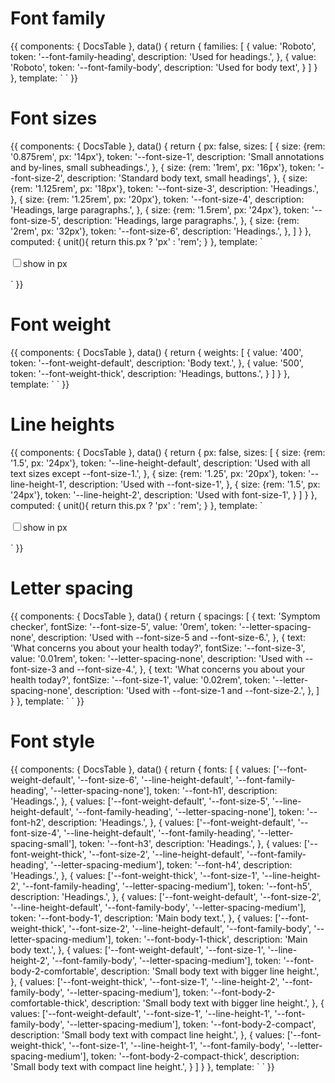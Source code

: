 
<Meta
  title="Docs/Design/Typography"
/>

# Font family

<Story name="Font family">
  {{
    components: {
      DocsTable
    },
    data() {
      return {
        families: [
          {
            value: 'Roboto',
            token: '--font-family-heading',
            description: 'Used for headings.',
          },
          {
            value: 'Roboto',
            token: '--font-family-body',
            description: 'Used for body text',
          }
        ]
      }
    },
    template: `<DocsTable>
      <template #thead>
        <th>Preview</th>
        <th>Value</th>
        <th>Token</th>
        <th>Usage</th>
      </template>
      <template #tbody>
        <template v-for="family in families">
          <tr>
            <td>
              <div :style="'font-family: var('+ family.token +')'">Symptom Checker</div>
            </td>
            <td>
              {{ family.value }}
            </td>
            <td>{{ family.token }}</td>
            <td>{{ family.description }}</td>
          </tr>
        </template>
      </template>
    </DocsTable>`
  }}
</Story>

# Font sizes

<Story name="Font sizes">
  {{
    components: {
      DocsTable
    },
    data() {
      return {
        px: false,
        sizes: [
          {
            size: {rem: '0.875rem', px: '14px'},
            token: '--font-size-1',
            description: 'Small annotations and by-lines, small subheadings.',
          },
          {
            size: {rem: '1rem', px: '16px'},
            token: '--font-size-2',
            description: 'Standard body text, small headings',
          },
          {
            size: {rem: '1.125rem', px: '18px'},
            token: '--font-size-3',
            description: 'Headings.',
          },
          {
            size: {rem: '1.25rem', px: '20px'},
            token: '--font-size-4',
            description: 'Headings, large paragraphs.',
          },
          {
            size: {rem: '1.5rem', px: '24px'},
            token: '--font-size-5',
            description: 'Headings, large paragraphs.',
          },
          {
            size: {rem: '2rem', px: '32px'},
            token: '--font-size-6',
            description: 'Headings.',
          },
        ]
      }
    },
    computed: {
      unit(){
        return this.px ? 'px' : 'rem';
      }
    },
    template: `<div>
      <label style="display: flex; align-items: center; margin: 1rem 0; display: block;"><input v-model="px" type="checkbox">show in px</label>
      <DocsTable>
        <template #thead>
          <th>Preview</th>
          <th>Value</th>
          <th>Token</th>
          <th>Usage</th>
        </template>
        <template #tbody>
          <template v-for="size in sizes">
            <tr>
              <td>
                <div :style="'font-size: var('+ size.token +')'">Symptom Checker</div>
              </td>
              <td>
                {{ size.size[unit] }}
              </td>
              <td>{{ size.token }}</td>
              <td>{{ size.description }}</td>
            </tr>
          </template>
        </template>
      </DocsTable>
    </div>`
  }}
</Story>

# Font weight

<Story name="Font weight">
  {{
    components: {
      DocsTable
    },
    data() {
      return {
        weights: [
          {
            value: '400',
            token: '--font-weight-default',
            description: 'Body text.',
          },
          {
            value: '500',
            token: '--font-weight-thick',
            description: 'Headings, buttons.',
          }
        ]
      }
    },
    template: `<DocsTable>
      <template #thead>
        <th>Preview</th>
        <th>Value</th>
        <th>Token</th>
        <th>Usage</th>
      </template>
      <template #tbody>
        <template v-for="weight in weights">
          <tr>
            <td>
              <div :style="'font-weight: var('+ weight.token +')'">Symptom Checker</div>
            </td>
            <td>
              {{ weight.value }}
            </td>
            <td>{{ weight.token }}</td>
            <td>{{ weight.description }}</td>
          </tr>
        </template>
      </template>
    </DocsTable>`
  }}
</Story>

# Line heights

<Story name="Line heights">
  {{
    components: {
      DocsTable
    },
    data() {
      return {
        px: false,
        sizes: [
          {
            size: {rem: '1.5', px: '24px'},
            token: '--line-height-default',
            description: 'Used with all text sizes except --font-size-1.',
          },
          {
            size: {rem: '1.25', px: '20px'},
            token: '--line-height-1',
            description: 'Used with --font-size-1',
          },
          {
            size: {rem: '1.5', px: '24px'},
            token: '--line-height-2',
            description: 'Used with font-size-1',
          }
        ]
      }
    },
    computed: {
      unit(){
        return this.px ? 'px' : 'rem';
      }
    },
    template: `<div>
      <label style="display: flex; align-items: center; margin: 1rem 0; display: block;"><input v-model="px" type="checkbox">show in px</label>
      <DocsTable>
        <template #thead>
          <th>Preview</th>
          <th>Value</th>
          <th>Token</th>
          <th>Usage</th>
        </template>
        <template #tbody>
          <template v-for="size in sizes">
            <tr>
              <td>
                <div :style="'line-height: var('+ size.token +'); width: 200px'">What concerns you about your health today?</div>
              </td>
              <td>
                {{ size.size[unit] }}
              </td>
              <td>{{ size.token }}</td>
              <td>{{ size.description }}</td>
            </tr>
          </template>
        </template>
      </DocsTable>
    </div>`
  }}
</Story>

# Letter spacing

<Story name="Letter spacing">
  {{
    components: {
      DocsTable
    },
    data() {
      return {
        spacings: [
          {
            text: 'Symptom checker',
            fontSize: '--font-size-5',
            value: '0rem',
            token: '--letter-spacing-none',
            description: 'Used with --font-size-5 and --font-size-6.',
          },
          {
            text: 'What concerns you about your health today?',
            fontSize: '--font-size-3',
            value: '0.01rem',
            token: '--letter-spacing-none',
            description: 'Used with --font-size-3 and --font-size-4.',
          },
          {
            text: 'What concerns you about your health today?',
            fontSize: '--font-size-1',
            value: '0.02rem',
            token: '--letter-spacing-none',
            description: 'Used with --font-size-1 and --font-size-2.',
          },
        ]
      }
    },
    template: `<DocsTable>
      <template #thead>
        <th>Preview</th>
        <th>Value</th>
        <th>Token</th>
        <th>Usage</th>
      </template>
      <template #tbody>
        <template v-for="spacing in spacings">
          <tr>
            <td>
              <div :style="'font-size: var('+ spacing.fontSize +'); letter-spacing: var('+ spacing.token +');'">{{ spacing.text }}</div>
            </td>
            <td>
              {{ spacing.value }}
            </td>
            <td>{{ spacing.token }}</td>
            <td>{{ spacing.description }}</td>
          </tr>
        </template>
      </template>
    </DocsTable>`
  }}
</Story>

# Font style

<Story name="Font style">
  {{
    components: {
      DocsTable
    },
    data() {
      return {
        fonts: [
          {
            values: ['--font-weight-default', '--font-size-6', '--line-height-default', '--font-family-heading', '--letter-spacing-none'],
            token: '--font-h1',
            description: 'Headings.',
          },
          {
            values: ['--font-weight-default', '--font-size-5', '--line-height-default', '--font-family-heading', '--letter-spacing-none'],
            token: '--font-h2',
            description: 'Headings.',
          },
          {
            values: ['--font-weight-default', '--font-size-4', '--line-height-default', '--font-family-heading', '--letter-spacing-small'],
            token: '--font-h3',
            description: 'Headings.',
          },
          {
            values: ['--font-weight-thick', '--font-size-2', '--line-height-default', '--font-family-heading', '--letter-spacing-medium'],
            token: '--font-h4',
            description: 'Headings.',
          },
          {
            values: ['--font-weight-thick', '--font-size-1', '--line-height-2', '--font-family-heading', '--letter-spacing-medium'],
            token: '--font-h5',
            description: 'Headings.',
          },
          {
            values: ['--font-weight-default', '--font-size-2', '--line-height-default', '--font-family-body', '--letter-spacing-medium'],
            token: '--font-body-1',
            description: 'Main body text.',
          },
          {
            values: ['--font-weight-thick', '--font-size-2', '--line-height-default', '--font-family-body', '--letter-spacing-medium'],
            token: '--font-body-1-thick',
            description: 'Main body text.',
          },
          {
            values: ['--font-weight-default', '--font-size-1', '--line-height-2', '--font-family-body', '--letter-spacing-medium'],
            token: '--font-body-2-comfortable',
            description: 'Small body text with bigger line height.',
          },
          {
            values: ['--font-weight-thick', '--font-size-1', '--line-height-2', '--font-family-body', '--letter-spacing-medium'],
            token: '--font-body-2-comfortable-thick',
            description: 'Small body text with bigger line height.',
          },
          {
            values: ['--font-weight-default', '--font-size-1', '--line-height-1', '--font-family-body', '--letter-spacing-medium'],
            token: '--font-body-2-compact',
            description: 'Small body text with compact line height.',
          },
          {
            values: ['--font-weight-thick', '--font-size-1', '--line-height-1', '--font-family-body', '--letter-spacing-medium'],
            token: '--font-body-2-compact-thick',
            description: 'Small body text with compact line height.',
          }
        ]
      }
    },
    template: `<DocsTable>
      <template #thead>
        <th>Preview</th>
        <th>Value</th>
        <th>Token</th>
        <th>Usage</th>
      </template>
      <template #tbody>
        <template v-for="font in fonts">
          <tr>
            <td>
              <div :style="'font: var('+ font.token +')'">Symptom Checker</div>
            </td>
            <td>
              <template v-for="value in font.values">
                <p style="margin: 0">{{value}}</p>
              </template>
            </td>
            <td>{{ font.token }}</td>
            <td>{{ font.description }}</td>
          </tr>
        </template>
      </template>
    </DocsTable>`
  }}
</Story>

